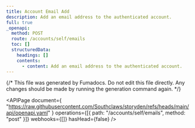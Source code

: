 ```yaml
---
title: Account Email Add
description: Add an email address to the authenticated account.
full: true
_openapi:
  method: POST
  route: /accounts/self/emails
  toc: []
  structuredData:
    headings: []
    contents:
      - content: Add an email address to the authenticated account.
---
```


{/* This file was generated by Fumadocs. Do not edit this file directly. Any changes should be made by running the generation command again. */}

<APIPage
  document={
    "https://raw.githubusercontent.com/Southclaws/storyden/refs/heads/main/api/openapi.yaml"
  }
  operations={[{ path: "/accounts/self/emails", method: "post" }]}
  webhooks={[]}
  hasHead={false}
/>
